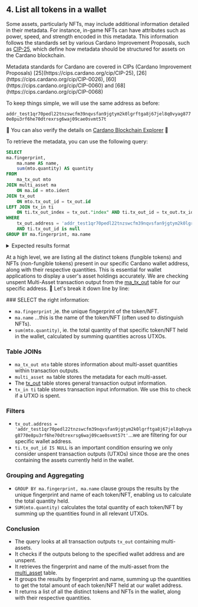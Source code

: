 
## 4. List all tokens in a wallet

Some assets, particularly NFTs, may include additional information detailed in their metadata. For instance, in-game NFTs can have attributes such as power, speed, and strength encoded in this metadata. This information follows the standards set by various Cardano Improvement Proposals, such as [CIP-25](https://cips.cardano.org/cip/CIP-25), which define how metadata should be structured for assets on the Cardano blockchain. 

<Callout type="info" emoji="💡">
Metadata standards for Cardano are covered in CIPs (Cardano Improvement Proposals) [25](https://cips.cardano.org/cip/CIP-25), [26](https://cips.cardano.org/cip/CIP-0026), [60](https://cips.cardano.org/cip/CIP-0060) and [68](https://cips.cardano.org/cip/CIP-0068)
</Callout>

To keep things simple, we will use the same address as before: 

`addr_test1qr70pedl22tnzswcfm39nqvsfan9jgtym2k0lgrftga8j67jel8q0vyag8770e8pu3rf6he70dtrexrsg6waj09cae0svmt57t`

🔎 You can also verify the details on [Cardano Blockchain Explorer](https://preprod.beta.explorer.cardano.org/en/address/addr_test1qr70pedl22tnzswcfm39nqvsfan9jgtym2k0lgrftga8j67jel8q0vyag8770e8pu3rf6he70dtrexrsg6waj09cae0svmt57t) 🎯

To retrieve the metadata, you can use the following query:

```sql
SELECT
ma.fingerprint,
    ma.name AS name,
    sum(mto.quantity) AS quantity
FROM
    ma_tx_out mto
JOIN multi_asset ma 
	ON ma.id = mto.ident 
JOIN tx_out 
	ON mto.tx_out_id = tx_out.id
LEFT JOIN tx_in ti 
	ON ti.tx_out_index = tx_out."index" AND ti.tx_out_id = tx_out.tx_id 
WHERE
    tx_out.address = 'addr_test1qr70pedl22tnzswcfm39nqvsfan9jgtym2k0lgrftga8j67jel8q0vyag8770e8pu3rf6he70dtrexrsg6waj09cae0svmt57t'
    AND ti.tx_out_id is null
GROUP BY ma.fingerprint, ma.name
```

<details>
<summary>
Expected results format
</summary>

```sql
     fingerprint                              |       name      |    quantity
----------------------------------------------+-----------------+--------------- 
asset1anpme6pcrc4jax2h230gm4pgmwsz80u27qsufq  | tBigTokenName03 |     20           
asset1etk8c8pscc0f6hy6q4wc3nphk9znj0xagv9acz  | tBigTokenName01 |     20                
asset1gvxdk7yhzupnruv9h54jc9eenf30w55xuq43vf  | tBigTokenName05 |     20         
asset1nvcwnq60jnm27efjm87xnhqt6alsv024tdyxjm  |     tDRIP       |  1,000,020
asset1qftk8hza6hn50lm2pl88wl8gea5fan5zhgx8gm  | tBigTokenName10 |     10
asset1rpsx8nx8gzmwt62tuzdwq66qj8jrdmsgjv6qsa  | tBigTokenName08 |     20
asset1t87nuhlan33l68hhtgmt3zfks3lwupayncz0k3  | tBigTokenName07 |     20
asset1tfpfjaz57vpcddwzxdz49f8pc7zmlswjfjfwwx  | tBigTokenName04 |     20
asset1uvkv85rk6pklfcdm39ht0yq60pf2fawtwndu2w  | tBigTokenName06 |     20
asset1vyddw8jc6w9679smf4d4d8r4qn7g2pzkqhgktd  | tBigTokenName02 |     20
asset1zutmprtn8te56av95m09sxj305rxm7yps3e3vr  | tBigTokenName09 |     20            
(11 rows)
```

</details>

At a high level, we are listing all the distinct tokens (fungible tokens) and NFTs (non-fungible tokens) present in our specific Cardano wallet address, along with their respective quantities. This is essential for wallet applications to display a user's asset holdings accurately. We are checking unspent Multi-Asset transaction output from the [ma_tx_out](https://github.com/cardano-foundation/cf-ledger-sync/blob/main/docs/pages/schema.md#ma_tx_out) table for our specific address. 🔎 Let's break it down line by line:

<Steps>
### SELECT the right information:

- `ma.fingerprint` ,ie. the unique fingerprint of the token/NFT.
- `ma.name` ...this is the name of the token/NFT (often used to distinguish NFTs).
- `sum(mto.quantity)`, ie. the total quantity of that specific token/NFT held in the wallet, calculated by summing quantities across UTXOs.

### Table JOINs

- `ma_tx_out mto` table stores information about multi-asset quantities within transaction outputs.
- `multi_asset ma` table stores the metadata for each multi-asset.
-  The [tx_out](https://github.com/cardano-foundation/cf-ledger-sync/blob/main/docs/pages/schema.md#tx_out) table stores general transaction output information.
- `tx_in ti` table stores transaction input information. We use this to check if a UTXO is spent.

### Filters

- `tx_out.address = 'addr_test1qr70pedl22tnzswcfm39nqvsfan9jgtym2k0lgrftga8j67jel8q0vyag8770e8pu3rf6he70dtrexrsg6waj09cae0svmt57t'`...we are filtering for our specific wallet address.
- `ti.tx_out_id IS NULL` is an important condition ensuring we only consider unspent transaction outputs (UTXOs) since those are the ones containing the assets currently held in the wallet.

### Grouping and Aggregating

- `GROUP BY ma.fingerprint, ma.name` clause groups the results by the unique fingerprint and name of each token/NFT, enabling us to calculate the total quantity held.
- `SUM(mto.quantity)` calculates the total quantity of each token/NFT by summing up the quantities found in all relevant UTXOs.

### Conclusion

- The query looks at all transaction outputs `tx_out` containing multi-assets.
- It checks if the outputs belong to the specified wallet address and are unspent.
- It retrieves the fingerprint and name of the multi-asset from the [multi_asset](https://github.com/cardano-foundation/cf-ledger-sync/blob/main/docs/pages/schema.md#multi_asset) table.
- It groups the results by fingerprint and name, summing up the quantities to get the total amount of each token/NFT held at our wallet address.
- It returns a list of all the distinct tokens and NFTs in the wallet, along with their respective quantities.
</Steps>
